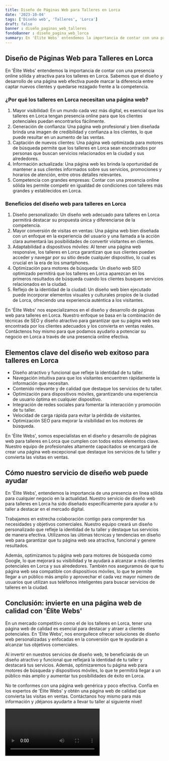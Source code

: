 ```yaml
---
title: Diseño de Páginas Web para Talleres en Lorca
date: '2023-10-04'
tags: ['Diseño web', 'Talleres', 'Lorca']
draft: false
banner : diseño_paginas_web_talleres
fondoBanner : diseño_pagina_web_lorca
summary: En 'Élite Webs' entendemos la importancia de contar con una presencia online sólida y atractiva para los talleres en Lorca. Sabemos que el diseño y desarrollo de una página web efectiva puede marcar la diferencia entre captar nuevos clientes y quedarse rezagado frente a la competencia.
---
```


## Diseño de Páginas Web para Talleres en Lorca

En 'Élite Webs' entendemos la importancia de contar con una presencia online sólida y atractiva para los talleres en Lorca. Sabemos que el diseño y desarrollo de una página web efectiva puede marcar la diferencia entre captar nuevos clientes y quedarse rezagado frente a la competencia.

### ¿Por qué los talleres en Lorca necesitan una página web?

1. Mayor visibilidad: En un mundo cada vez más digital, es esencial que los talleres en Lorca tengan presencia online para que los clientes potenciales puedan encontrarlos fácilmente.
2. Generación de confianza: Una página web profesional y bien diseñada brinda una imagen de credibilidad y confianza a los clientes, lo que puede resultar en un aumento de las ventas.
3. Captación de nuevos clientes: Una página web optimizada para motores de búsqueda permite que los talleres en Lorca sean encontrados por personas que buscan servicios relacionados en la ciudad y sus alrededores.
4. Información actualizada: Una página web les brinda la oportunidad de mantener a sus clientes informados sobre sus servicios, promociones y horarios de atención, entre otros detalles relevantes.
5. Competencia con grandes empresas: Contar con una presencia online sólida les permite competir en igualdad de condiciones con talleres más grandes y establecidos en Lorca.

### Beneficios del diseño web para talleres en Lorca

1. Diseño personalizado: Un diseño web adecuado para talleres en Lorca permitirá destacar su propuesta única y diferenciarse de la competencia.
2. Mayor conversión de visitas en ventas: Una página web bien diseñada con un enfoque en la experiencia del usuario y una llamada a la acción clara aumentará las posibilidades de convertir visitantes en clientes.
3. Adaptabilidad a dispositivos móviles: Al tener una página web responsive, los talleres en Lorca garantizan que sus clientes puedan acceder y navegar por su sitio desde cualquier dispositivo, lo cual es crucial en la era de los smartphones.
4. Optimización para motores de búsqueda: Un diseño web SEO optimizado permitirá que los talleres en Lorca aparezcan en los primeros resultados de búsqueda cuando los clientes busquen servicios relacionados en la ciudad.
5. Reflejo de la identidad de la ciudad: Un diseño web bien ejecutado puede incorporar elementos visuales y culturales propios de la ciudad de Lorca, ofreciendo una experiencia auténtica a los visitantes.

En 'Élite Webs' nos especializamos en el diseño y desarrollo de páginas web para talleres en Lorca. Nuestro enfoque se basa en la combinación de técnicas de SEO y diseño atractivo para garantizar que su página web sea encontrada por los clientes adecuados y los convierta en ventas reales. Contáctenos hoy mismo para que podamos ayudarlo a potenciar su negocio en Lorca a través de una presencia online efectiva.

<GifSeo />

<Cta />

## Elementos clave del diseño web exitoso para talleres en Lorca

- Diseño atractivo y funcional que refleje la identidad de tu taller.
- Navegación intuitiva para que los visitantes encuentren rápidamente la información que necesitan.
- Contenido relevante y de calidad que destaque los servicios de tu taller.
- Optimización para dispositivos móviles, garantizando una experiencia de usuario óptima en cualquier dispositivo.
- Integración de redes sociales para fomentar la interacción y promoción de tu taller.
- Velocidad de carga rápida para evitar la pérdida de visitantes.
- Optimización SEO para mejorar la visibilidad en los motores de búsqueda.

En 'Élite Webs', somos especialistas en el diseño y desarrollo de páginas web para talleres en Lorca que cumplen con todos estos elementos clave. Nuestro equipo de profesionales altamente capacitados se encargará de crear una página web excepcional que destaque los servicios de tu taller y convierta las visitas en ventas.

## Cómo nuestro servicio de diseño web puede ayudar

En 'Élite Webs', entendemos la importancia de una presencia en línea sólida para cualquier negocio en la actualidad. Nuestro servicio de diseño web para talleres en Lorca ha sido diseñado específicamente para ayudar a tu taller a destacar en el mercado digital.

Trabajamos en estrecha colaboración contigo para comprender tus necesidades y objetivos comerciales. Nuestro equipo creará un diseño personalizado que refleje la identidad de tu taller y destaque tus servicios de manera efectiva. Utilizamos las últimas técnicas y tendencias en diseño web para garantizar que tu página web sea atractiva, funcional y genere resultados.

Además, optimizamos tu página web para motores de búsqueda como Google, lo que mejorará su visibilidad y te ayudará a alcanzar a más clientes potenciales en Lorca y sus alrededores. También nos aseguramos de que tu página web sea compatible con dispositivos móviles, lo que te permite llegar a un público más amplio y aprovechar el cada vez mayor número de usuarios que utilizan sus teléfonos inteligentes para buscar servicios de talleres en la ciudad.

## Conclusión: invierte en una página web de calidad con 'Élite Webs'

En un mercado competitivo como el de los talleres en Lorca, tener una página web de calidad es esencial para destacar y atraer a clientes potenciales. En 'Élite Webs', nos enorgullece ofrecer soluciones de diseño web personalizadas y enfocadas en la conversión que te ayudarán a alcanzar tus objetivos comerciales.

Al invertir en nuestros servicios de diseño web, te beneficiarás de un diseño atractivo y funcional que reflejará la identidad de tu taller y destacará tus servicios. Además, optimizaremos tu página web para motores de búsqueda y dispositivos móviles, lo que te permitirá llegar a un público más amplio y aumentar tus posibilidades de éxito en Lorca.

No te conformes con una página web genérica y poco efectiva. Confía en los expertos de 'Élite Webs' y obtén una página web de calidad que convierta las visitas en ventas. Contáctanos hoy mismo para más información y ¡déjanos ayudarte a llevar tu taller al siguiente nivel!

<Video />

<CtaBot job='Talleres' city='Lorca'/>

<Gmaps query='Lorca+españa+maps' />